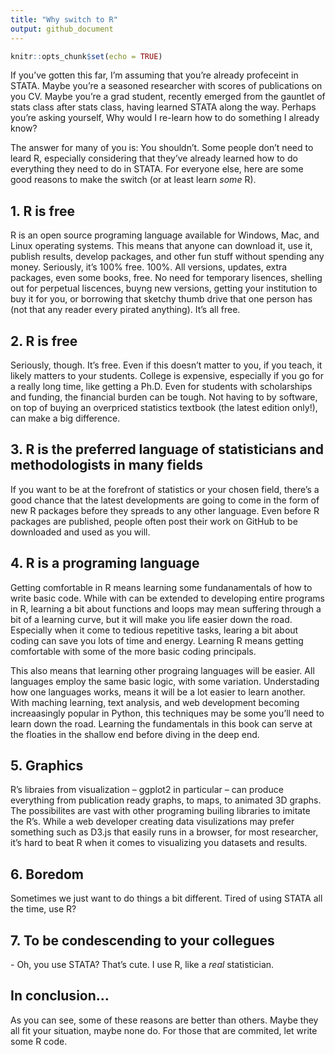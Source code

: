 ```yaml
---
title: "Why switch to R"
output: github_document
---
```


```r
knitr::opts_chunk$set(echo = TRUE)
```

If you've gotten this far, I'm assuming that you're already profeceint in STATA. Maybe you're a seasoned researcher with scores of publications on you CV. Maybe you're a grad student, recently emerged from the gauntlet of stats class after stats class, having learned STATA along the way. Perhaps you're asking yourself, Why would I re-learn how to do something I already know? 

The answer for many of you is: You shouldn't. Some people don't need to leard R, especially considering that they've already learned how to do everything they need to do in STATA. For everyone else, here are some good reasons to make the switch (or at least learn *some* R).

## 1. R is free
R is an open source programing language available for Windows, Mac, and Linux operating systems. This means that anyone can download it, use it, publish results, develop packages, and other fun stuff without spending any money. Seriously, it's 100% free. 100%. All versions, updates, extra packages, even some books, free. No need for temporary lisences, shelling out for perpetual liscences, buyng new versions, getting your institution to buy it for you, or borrowing that sketchy thumb drive that one person has (not that any reader every pirated anything). It's all free.

## 2. R is free
Seriously, though. It's free. Even if this doesn't matter to you, if you teach, it likely matters to your students. College is expensive, especially if you go for a really long time, like getting a Ph.D. Even for students with scholarships and funding, the financial burden can be tough. Not having to by software, on top of buying an overpriced statistics textbook (the latest edition only!), can make a big difference.

## 3. R is the preferred language of statisticians and methodologists in many fields
If you want to be at the forefront of statistics or your chosen field, there's a good chance that the latest developments are going to come in the form of new R packages before they spreads to any other language. Even before R packages are published, people often post their work on GitHub to be downloaded and used as you will. 

## 4. R is a programing language
Getting comfortable in R means learning some fundanamentals of how to write basic code. While with can be extended to developing entire programs in R, learning a bit about functions and loops may mean suffering through a bit of a learning curve, but it will make you life easier down the road. Especially when it come to tedious repetitive tasks, learing a bit about coding can save you lots of time and energy. Learning R means getting comfortable with some of the more basic coding principals.

This also means that learning other prograing languages will be easier. All languages employ the same basic logic, with some variation. Understading how one languages works, means it will be a lot easier to learn another. With maching learning, text analysis, and web development becoming increaasingly popular in Python, this techniques may be some you'll need to learn down the road. Learning the fundamentals in this book can serve at the floaties in the shallow end before diving in the deep end.

## 5. Graphics
R's libraies from visualization -- ggplot2 in particular -- can produce everything from publication ready graphs, to maps, to animated 3D graphs. The possibilites are vast with other programing builing libraries to imitate the R's. While a web developer creating data visulizations may prefer something such as D3.js that easily runs in a browser, for most researcher, it's hard to beat R when it comes to visualizing you datasets and results. 

## 6. Boredom
Sometimes we just want to do things a bit different. Tired of using STATA all the time, use R?

## 7. To be condescending to your collegues
\- Oh, you use STATA? That's cute. I use R, like a *real* statistician.

## In conclusion...
As you can see, some of these reasons are better than others. Maybe they all fit your situation, maybe none do. For those that are commited, let write some R code.